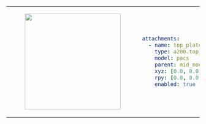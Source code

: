 <table>
    <tr>
        <td>
            <center>
            <figure>
                <img
                    src={require("./img/top_plate_pacs.png").default}
                    width="250"
                />
            </figure>
            </center>
        </td>
<td>

```yaml
attachments:
  - name: top_plate
    type: a200.top_plate
    model: pacs
    parent: mid_mount
    xyz: [0.0, 0.0, 0.0]
    rpy: [0.0, 0.0, 0.0]
    enabled: true
```
</td>
</tr>
</table>
